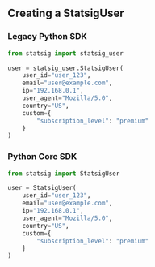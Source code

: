 ## Creating a StatsigUser

### Legacy Python SDK

```python
from statsig import statsig_user

user = statsig_user.StatsigUser(
    user_id="user_123",
    email="user@example.com",
    ip="192.168.0.1",
    user_agent="Mozilla/5.0",
    country="US",
    custom={
        "subscription_level": "premium"
    }
)
```

### Python Core SDK

```python
from statsig import StatsigUser

user = StatsigUser(
    user_id="user_123",
    email="user@example.com",
    ip="192.168.0.1",
    user_agent="Mozilla/5.0",
    country="US",
    custom={
        "subscription_level": "premium"
    }
)
```
